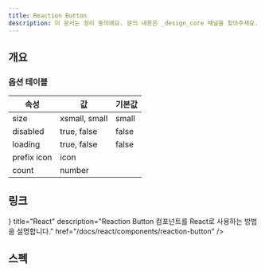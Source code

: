 ```yaml
---
title: Reaction Button
description: 이 문서는 정리 중이에요. 문의 내용은 _design_core 채널을 찾아주세요.
---
```


<SanityGuideline title="Reaction Button" />

## 개요

### 옵션 테이블

| 속성        | 값            | 기본값 |
| ----------- | ------------- | ------ |
| size        | xsmall, small | small  |
| disabled    | true, false   | false  |
| loading     | true, false   | false  |
| prefix icon | icon          |        |
| count       | number        |        |

## 링크

<Cards>
  <Card
    icon={<AtomIcon />}
    title="React"
    description="Reaction Button 컴포넌트를 React로 사용하는 방법을 설명합니다."
    href="/docs/react/components/reaction-button"
  />
</Cards>

## 스펙

<ComponentSpecBlock id="reaction-button" />
